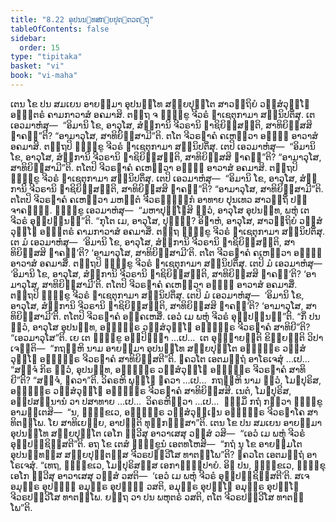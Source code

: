 ```yaml
---
title: "8.22 ອຸປນນ຺ທສກ຺ຍປຸຕ຺ຕວຕ຺ຖຸ"
tableOfContents: false
sidebar:
  order: 15
type: "tipitaka"
basket: "vi"
book: "vi-maha"
---
```



<DynamicBreadcrumb />

<Division number="364" book="vi-maha">

<Paragraph number="1696" book="vi-maha">
ເຕນ ໂຂ ປນ ສມເຍນ ອາຍສ຺ມາ ອຸປນນ຺ໂທ ສກ຺ຍປຸຕ຺ໂຕ ສາວຕ຺ຖິຍໍ ວສ຺ສໍວຸຏ຺ໂຐ ອຎ຺ຎຕຣໍ ຄາມກາວາສໍ ອຄມາສິ. ຕຕ຺ຖ ຈ ຠິກ຺ຂູ ຈີວຣໍ ຠາເຊຕຸກາມາ ສນ຺ນິປຕິໍສຸ. ເຕ ເອວມາຫໍສຸ—  “ອິມານິ ໂຂ, ອາວຸໂສ, ສໍຆິການິ ຈີວຣານິ ຠາຊິຍິສ຺ສນ຺ຕິ, ສາທິຍິສ຺ສສິ ຠາຄນ຺”ຕິ? “ອາມາວຸໂສ, ສາທິຍິສ຺ສາມີ”ຕິ. ຕໂຕ ຈີວຣຠາຄໍ ຄເຫຕ຺ວາ ອຎ຺ຎໍ ອາວາສໍ ອຄມາສິ. ຕຕ຺ຖປິ ຠິກ຺ຂູ ຈີວຣໍ ຠາເຊຕຸກາມາ ສນ຺ນິປຕິໍສຸ. ເຕປິ ເອວມາຫໍສຸ—  “ອິມານິ ໂຂ, ອາວຸໂສ, ສໍຆິການິ ຈີວຣານິ ຠາຊິຍິສ຺ສນ຺ຕິ, ສາທິຍິສ຺ສສິ ຠາຄນ຺”ຕິ? “ອາມາວຸໂສ, ສາທິຍິສ຺ສາມີ”ຕິ. ຕໂຕປິ ຈີວຣຠາຄໍ ຄເຫຕ຺ວາ ອຎ຺ຎໍ ອາວາສໍ ອຄມາສິ. ຕຕ຺ຖປິ ຠິກ຺ຂູ ຈີວຣໍ ຠາເຊຕຸກາມາ ສນ຺ນິປຕິໍສຸ. ເຕປິ ເອວມາຫໍສຸ—  “ອິມານິ ໂຂ, ອາວຸໂສ, ສໍຆິການິ ຈີວຣານິ ຠາຊິຍິສ຺ສນ຺ຕິ, ສາທິຍິສ຺ສສິ ຠາຄນ຺”ຕິ? “ອາມາວຸໂສ, ສາທິຍິສ຺ສາມີ”ຕິ. ຕໂຕປິ ຈີວຣຠາຄໍ ຄເຫຕ຺ວາ ມຫນ຺ຕໍ ຈີວຣຠຓ຺ຑິກໍ ອາທາຍ ປຸນເທວ ສາວຕ຺ຖິໍ ປຈ຺ຈາຄຎ຺ຉິ.
</Paragraph>

<Paragraph number="1697" book="vi-maha">
ຠິກ຺ຂູ ເອວມາຫໍສຸ—  “ມຫາປຸຎ຺ໂຎສິ ຕ຺ວໍ, ອາວຸໂສ ອຸປນນ຺ທ, ພຫຸໍ ເຕ ຈີວຣໍ ອຸປ຺ປນ຺ນນ຺”ຕິ. “ກຸໂຕ ເມ, ອາວຸໂສ, ປຸຎ຺ຎໍ? ອິຘາຫໍ, ອາວຸໂສ, ສາວຕ຺ຖິຍໍ ວສ຺ສໍວຸຏ຺ໂຐ ອຎ຺ຎຕຣໍ ຄາມກາວາສໍ ອຄມາສິໍ. ຕຕ຺ຖ ຠິກ຺ຂູ ຈີວຣໍ ຠາເຊຕຸກາມາ ສນ຺ນິປຕິໍສຸ. ເຕ ມໍ ເອວມາຫໍສຸ—  ‘ອິມານິ ໂຂ, ອາວຸໂສ, ສໍຆິການິ ຈີວຣານິ ຠາຊິຍິສ຺ສນ຺ຕິ, ສາທິຍິສ຺ສສິ ຠາຄນ຺’ຕິ? ‘ອາມາວຸໂສ, ສາທິຍິສ຺ສາມີ’ຕິ. ຕໂຕ ຈີວຣຠາຄໍ ຄເຫຕ຺ວາ ອຎ຺ຎໍ ອາວາສໍ ອຄມາສິໍ. ຕຕ຺ຖປິ ຠິກ຺ຂູ ຈີວຣໍ ຠາເຊຕຸກາມາ ສນ຺ນິປຕິໍສຸ. ເຕປິ ມໍ ເອວມາຫໍສຸ—  ‘ອິມານິ ໂຂ, ອາວຸໂສ, ສໍຆິການິ ຈີວຣານິ ຠາຊິຍິສ຺ສນ຺ຕິ, ສາທິຍິສ຺ສສິ ຠາຄນ຺’ຕິ? ‘ອາມາວຸໂສ, ສາທິຍິສ຺ສາມີ’ຕິ. ຕໂຕປິ ຈີວຣຠາຄໍ ຄເຫຕ຺ວາ ອຎ຺ຎໍ ອາວາສໍ ອຄມາສິໍ. ຕຕ຺ຖປິ ຠິກ຺ຂູ ຈີວຣໍ ຠາເຊຕຸກາມາ ສນ຺ນິປຕິໍສຸ. ເຕປິ ມໍ ເອວມາຫໍສຸ—  ‘ອິມານິ ໂຂ, ອາວຸໂສ, ສໍຆິການິ ຈີວຣານິ ຠາຊິຍິສ຺ສນ຺ຕິ, ສາທິຍິສ຺ສສິ ຠາຄນ຺’ຕິ? ‘ອາມາວຸໂສ, ສາທິຍິສ຺ສາມີ’ຕິ. ຕໂຕປິ ຈີວຣຠາຄໍ ອຄ຺ຄເຫສິໍ. ເອວໍ ເມ ພຫຸໍ ຈີວຣໍ ອຸປ຺ປນ຺ນນ຺”ຕິ. “ກິໍ ປນ ຕ຺ວໍ, ອາວຸໂສ ອຸປນນ຺ທ, ອຎ຺ຎຕ຺ຣ ວສ຺ສໍວຸຏ຺ໂຐ ອຎ຺ຎຕ຺ຣ ຈີວຣຠາຄໍ ສາທິຍີ”ຕິ? “ເອວມາວຸໂສ”ຕິ.
</Paragraph>

<Paragraph number="1698" book="vi-maha">
ເຍ ເຕ ຠິກ຺ຂູ ອປ຺ປິຈ຺ຉາ …ເປ…  ເຕ ອຸຊ຺ຌາຍນ຺ຕິ ຂິຍ຺ຍນ຺ຕິ ວິປາເຈນ຺ຕິ—  “ກຖຎ຺ຫິ ນາມ ອາຍສ຺ມາ ອຸປນນ຺ໂທ ສກ຺ຍປຸຕ຺ໂຕ ອຎ຺ຎຕ຺ຣ ວສ຺ສໍວຸຏ຺ໂຐ ອຎ຺ຎຕ຺ຣ ຈີວຣຠາຄໍ ສາທິຍິສ຺ສຕີ”ຕິ. ຠຄວໂຕ ເອຕມຕ຺ຖໍ ອາໂຣເຈສຸໍ …ເປ…  “ສຈ຺ຈໍ ກິຣ ຕ຺ວໍ, ອຸປນນ຺ທ, ອຎ຺ຎຕ຺ຣ ວສ຺ສໍວຸຏ຺ໂຐ ອຎ຺ຎຕ຺ຣ ຈີວຣຠາຄໍ ສາທິຍີ”ຕິ? “ສຈ຺ຈໍ, ຠຄວາ”ຕິ. ວິຄຣຫິ ພຸທ຺ໂຘ ຠຄວາ …ເປ…  ກຖຎ຺ຫິ ນາມ ຕ຺ວໍ, ໂມຆປຸຣິສ, ອຎ຺ຎຕ຺ຣ ວສ຺ສໍວຸຏ຺ໂຐ ອຎ຺ຎຕ຺ຣ ຈີວຣຠາຄໍ ສາທິຍິສ຺ສສິ. ເນຕໍ, ໂມຆປຸຣິສ, ອປ຺ປສນ຺ນານໍ ວາ ປສາທາຍ …ເປ…  ວິຄຣຫິຕ຺ວາ …ເປ…  ຘມ຺ມິໍ ກຖໍ ກຕ຺ວາ ຠິກ຺ຂູ ອາມນ຺ເຕສິ—  “ນ, ຠິກ຺ຂເວ, ອຎ຺ຎຕ຺ຣ ວສ຺ສໍວຸຏ຺ເຐນ ອຎ຺ຎຕ຺ຣ ຈີວຣຠາໂຄ ສາທິຕພ຺ໂພ. ໂຍ ສາທິເຍຍ຺ຍ, ອາປຕ຺ຕິ ທຸກ຺ກຏສ຺ສາ”ຕິ.
</Paragraph>

<Paragraph number="1699" book="vi-maha">
ເຕນ ໂຂ ປນ ສມເຍນ ອາຍສ຺ມາ ອຸປນນ຺ໂທ ສກ຺ຍປຸຕ຺ໂຕ ເອໂກ ທ຺ວີສຸ ອາວາເສສຸ ວສ຺ສໍ ວສິ—  “ເອວໍ ເມ ພຫຸໍ ຈີວຣໍ ອຸປ຺ປຊ຺ຊິສ຺ສຕີ”ຕິ. ອຖ ໂຂ ເຕສໍ ຠິກ຺ຂູນໍ ເອຕທໂຫສິ—  “ກຖໍ ນຸ ໂຂ ອາຍສ຺ມໂຕ ອຸປນນ຺ທສ຺ສ ສກ຺ຍປຸຕ຺ຕສ຺ສ ຈີວຣປຏິວີໂສ ທາຕພ຺ໂພ”ຕິ? ຠຄວໂຕ ເອຕມຕ຺ຖໍ ອາໂຣເຈສຸໍ. “ເທຖ, ຠິກ຺ຂເວ, ໂມຆປຸຣິສສ຺ສ ເອກາຘິປ຺ປາຍໍ. ອິຘ ປນ, ຠິກ຺ຂເວ, ຠິກ຺ຂຸ ເອໂກ ທ຺ວີສຸ ອາວາເສສຸ ວສ຺ສໍ ວສຕິ—  ‘ເອວໍ ເມ ພຫຸໍ ຈີວຣໍ ອຸປ຺ປຊ຺ຊິສ຺ສຕີ’ຕິ. ສເຈ ອມຸຕ຺ຣ ອຸປຑ຺ຒໍ ອມຸຕ຺ຣ ອຸປຑ຺ຒໍ ວສຕິ, ອມຸຕ຺ຣ ອຸປຑ຺ໂຒ ອມຸຕ຺ຣ ອຸປຑ຺ໂຒ ຈີວຣປຏິວີໂສ ທາຕພ຺ໂພ. ຍຕ຺ຖ ວາ ປນ ພຫຸຕຣໍ ວສຕິ, ຕໂຕ ຈີວຣປຏິວີໂສ ທາຕພ຺ໂພ”ຕິ.
</Paragraph>
</Division>